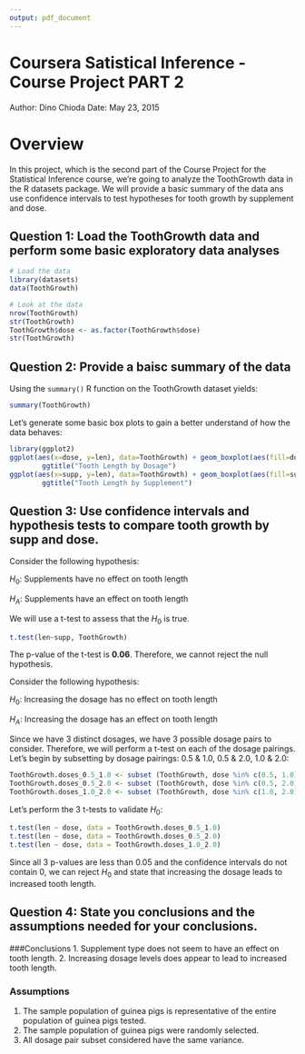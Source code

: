 ```yaml
---
output: pdf_document
---
```

Coursera Satistical Inference - Course Project PART 2
======================================================
Author: Dino Chioda
Date: May 23, 2015

# Overview
In this project, which is the second part of the Course Project for the Statistical Inference course, we're going to analyze the ToothGrowth data in the R datasets package. We will provide a basic summary of the data ans use confidence intervals to test hypotheses for tooth growth by supplement and dose.

## Question 1: Load the ToothGrowth data and perform some basic exploratory data analyses
```r
# Load the data
library(datasets)
data(ToothGrowth)

# Look at the data
nrow(ToothGrowth)
str(ToothGrowth)
ToothGrowth$dose <- as.factor(ToothGrowth$dose)
str(ToothGrowth)
```


## Question 2: Provide a baisc summary of the data

Using the `summary()` R function on the ToothGrowth dataset yields: 
```r
summary(ToothGrowth)
```

Let's generate some basic box plots to gain a better understand of how the data behaves:
```r
library(ggplot2)
ggplot(aes(x=dose, y=len), data=ToothGrowth) + geom_boxplot(aes(fill=dose)) +
        ggtitle("Tooth Length by Dosage")
ggplot(aes(x=supp, y=len), data=ToothGrowth) + geom_boxplot(aes(fill=supp)) + 
        ggtitle("Tooth Length by Supplement")
```

## Question 3: Use confidence intervals and hypothesis tests to compare tooth growth by supp and dose.

Consider the following hypothesis:

$H_0$: Supplements have no effect on tooth length

$H_A$: Supplements have an effect on tooth length

We will use a t-test to assess that the $H_0$ is true.
```r
t.test(len~supp, ToothGrowth)
```
The p-value of the t-test is **0.06**. Therefore, we cannot reject the null hypothesis.

Consider the following hypothesis:

$H_0$: Increasing the dosage has no effect on tooth length

$H_A$: Increasing the dosage has an effect on tooth length

Since we have 3 distinct dosages, we have 3 possible dosage pairs to consider. Therefore, we will perform a t-test on each of the dosage pairings. Let's begin by subsetting by dosage pairings: 0.5 & 1.0, 0.5 & 2.0, 1.0 & 2.0:
```r
ToothGrowth.doses_0.5_1.0 <- subset (ToothGrowth, dose %in% c(0.5, 1.0)) 
ToothGrowth.doses_0.5_2.0 <- subset (ToothGrowth, dose %in% c(0.5, 2.0)) 
ToothGrowth.doses_1.0_2.0 <- subset (ToothGrowth, dose %in% c(1.0, 2.0))
```

Let's perform the 3 t-tests to validate $H_0$:
```r
t.test(len ~ dose, data = ToothGrowth.doses_0.5_1.0)
t.test(len ~ dose, data = ToothGrowth.doses_0.5_2.0)
t.test(len ~ dose, data = ToothGrowth.doses_1.0_2.0)
```

Since all 3 p-values are less than 0.05 and the confidence intervals do not contain 0, we can reject $H_0$ and state that increasing the dosage leads to increased tooth length.

## Question 4: State you conclusions and the assumptions needed for your conclusions.

###Conclusions
1. Supplement type does not seem to have an effect on tooth length.
2. Increasing dosage levels does appear to lead to increased tooth length.

### Assumptions
1. The sample population of guinea pigs is representative of the entire population of guinea pigs tested.
2. The sample population of guinea pigs were randomly selected.
3. All dosage pair subset considered have the same variance. 
